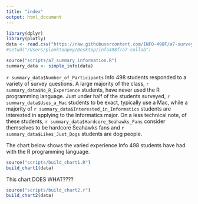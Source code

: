 ```yaml
---
title: "index"
output: html_document
---
```

```r
library(dplyr)
library(plotly)
data <- read.csv("https://raw.githubusercontent.com/INFO-498F/a7-survey-data/master/intro_survey_data.csv")
#setwd("/Users/planktonpey/Desktop/info498f/a7-collab")

source("scripts/a7_summary_information.R")
summary_data <- simple_info(data)
```

`r summary_data$Number_of_Participants` Info 498 students responded to a variety of survey questions. A large majority of the class, `r summary_data$No_R_Experience` students, have never used the R programming language. Just under half of the students surveyed, `r summary_data$Uses_a_Mac` students to be exact, typically use a Mac, while a majority of `r summary_data$Interested_in_Informatics` students are interested in applying to the Informatics major. On a less technical note, of these students, `r summary_data$Hardcore_Seahawks_Fans` consider themselves to be hardcore Seahawks fans and `r summary_data$Likes_Just_Dogs` students are dog people. 

The chart below shows the varied experience Info 498 students have had with the R programming language.

```r
source("scripts/build_chart1.R")
build_chart1(data)
```

This chart DOES WHAT????

```r
source("scripts/build_chart2.r")
build_chart2(data)
```
